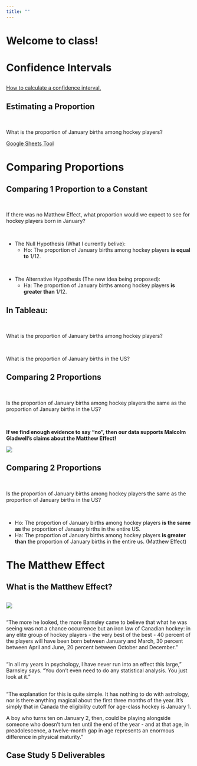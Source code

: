 ```yaml
---
title: ""
---
```


# Welcome to class! {data-background=#e8c35d}

<!----------------
# Case Study 5 {data-background=#e8c35d}

## The Matthew Effect

<br>

How can hypothesis testing help us understand the Matthew Effect?

## From an idea to a conclusion.

<br>

- "The plural of anecdote is not data."

- What is an [anecdote](https://www.google.com/search?q=anecdote&oq=anecdote&aqs=chrome..69i57j69i60.1926j0j4&sourceid=chrome&ie=UTF-8)?

- How do we tell the difference between a good story and general truth?

- Our case study is built to keep telling Malcom Gladwell's story of the Matthew effect with data (not more anecdotes).
--------------------------->

# Confidence Intervals {data-background=#e8c35d}

##

[How to calculate a confidence interval.](https://docs.google.com/presentation/d/1bUIpOFhvoDJKxnArZ1IUW8SSDUL9iFaeugiIE12O0Uo/edit?usp=sharing)

## Estimating a Proportion

<br>

What is the proportion of January births among hockey players?

[Google Sheets Tool](https://docs.google.com/spreadsheets/d/1iflMgShhkm9fgVqjc_xxzG4zPfXxqXt2PI-R5oTcry8/edit?usp=sharing)

# Comparing Proportions {data-background=#e8c35d}

## Comparing 1 Proportion to a Constant 

<br>

If there was no Matthew Effect, what proportion would we expect to see for hockey players born in January?

<br>

- The Null Hypothesis (What I currently belive):
  - Ho: The proportion of January births among hockey players **is equal to** 1/12.

<br>

- The Alternative Hypothesis (The new idea being proposed):  
  - Ha: The proportion of January births among hockey players **is greater than** 1/12.

## In Tableau:

<br>

What is the proportion of January births among hockey players?

<br>

What is the proportion of January births in the US?

## Comparing 2 Proportions

<br>

Is the proportion of January births among hockey players the same as the proportion of January births in the US?

<br>

**If we find enough evidence to say "no", then our data supports Malcolm Gladwell's claims about the Matthew Effect!**

![](images/mind_blown.gif)

## Comparing 2 Proportions

<br>

Is the proportion of January births among hockey players the same as the proportion of January births in the US?

<br>

- Ho: The proportion of January births among hockey players **is the same as** the proportion of January births in the entire US.
- Ha: The proportion of January births among hockey players **is greater than** the proportion of January births in the entire us. (Matthew Effect)

<!---------------------
## Can you explain it?

What is a confience interval? Disscuss with a partner or group. 

Then type your answer in Microsoft Teams.

![](images/office8yearold.gif)

## Coin Flips and Confidence Intervals

> - [Coin Flip and probability Vs. Confidence Intervals](https://www.random.org/coins/)

- What is the probability that I get heads?
- I flipped a coin. Now, what is the probability I have a head?
- How many heads will we have if we flip the coin ten times?

## Understanding Confidence Intervals

Confidence intervals are like coin flips, just that the probabilities move from 50-50 to 95-5. 

> - [App to help us understand confidence intervals](https://istats.shinyapps.io/ExploreCoverage/) - *You might try adjusting the sample size and observing the effect that has on the size of each interval.*

- Point Estimators Vs. Parameters:  Discuss the WHO child heights data.
    - Point Estimators: Sample mean
    - Parameters: Population mean
- [Interval Estimators](https://en.wikipedia.org/wiki/Interval_estimation): Why do we need interval estimators? 
---------------------------->

# The Matthew Effect {data-background=#e8c35d}

## What is the Matthew Effect?

##

![](images/hockey_roster_outliers.png)

##

"The more he looked, the more Barnsley came to believe that what he was seeing was not a chance occurrence but an iron law of Canadian hockey: in any elite group of hockey players - the very best of the best - 40 percent of the players will have been born between January and March, 30 percent between April and June, 20 percent between October and December."

##

"In all my years in psychology, I have never run into an effect this large," Barnsley says. "You don't even need to do any statistical analysis. You just look at it."

##

"The explanation for this is quite simple. It has nothing to do with astrology, nor is there anything magical about the first three months of the year. It's simply that in Canada the eligibility cutoff for age-class hockey is January 1. 

A boy who turns ten on January 2, then, could be playing 
alongside someone who doesn't turn ten until the end of the year - and at that age, in preadolescence, a twelve-month gap in age represents an enormous difference in physical maturity."

## Case Study 5 Deliverables

<!------------------------

# Case Study {data-background=#e8c35d}

## [Comparing Proportional Measures](https://byuistats.github.io/BYUI_CSE150_StatBook/inferential-decision-making.html#comparing-proportions)

> - Moving from the *idea* of the Matthew effect to *measuring* the Matthew effect.
> - How could we use a proportion test to test if the Matthew effect is real?
> - What are our Null and Alternative hypotheses?
> - How else could we set up the comparison?

----------------------------------->